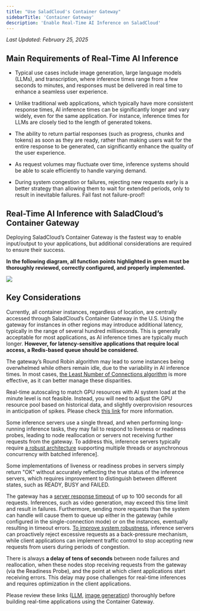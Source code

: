 ```yaml
---
title: "Use SaladCloud's Container Gateway"
sidebarTitle: 'Container Gateway'
description: 'Enable Real-Time AI Inference on SaladCloud'
---
```


_Last Updated: February 25, 2025_

## Main Requirements of Real-Time AI Inference

- Typical use cases include image generation, large language models (LLMs), and transcription, where inference times
  range from a few seconds to minutes, and responses must be delivered in real time to enhance a seamless user
  experience.

- Unlike traditional web applications, which typically have more consistent response times, AI inference times can be
  significantly longer and vary widely, even for the same application. For instance, inference times for LLMs are
  closely tied to the length of generated tokens.

- The ability to return partial responses (such as progress, chunks and tokens) as soon as they are ready, rather than
  making users wait for the entire response to be generated, can significantly enhance the quality of the user
  experience.

- As request volumes may fluctuate over time, inference systems should be able to scale efficiently to handle varying
  demand.

- During system congestion or failures, rejecting new requests early is a better strategy than allowing them to wait for
  extended periods, only to result in inevitable failures. Fail fast not failure-proof!

## Real-Time AI Inference with SaladCloud’s Container Gateway

Deploying SaladCloud’s Container Gateway is the fastest way to enable input/output to your applications, but additional
considerations are required to ensure their success.

**In the following diagram, all function points highlighted in green must be thoroughly reviewed, correctly configured,
and properly implemented.**

<img src="/container-engine/images/1ucg.png" />

## Key Considerations

Currently, all container instances, regardless of location, are centrally accessed through SaladCloud’s Container
Gateway in the U.S. Using the gateway for instances in other regions may introduce additional latency, typically in the
range of several hundred milliseconds. This is generally acceptable for most applications, as AI inference times are
typically much longer. **However, for latency-sensitive applications that require local access, a Redis-based queue
should be considered.**

The gateway’s Round Robin algorithm may lead to some instances being overwhelmed while others remain idle, due to the
variability in AI inference times. In most cases,
[the Least Number of Connections algorithm](/container-engine/explanation/gateway/load-balancer-options#algorithms) is
more effective, as it can better manage these disparities.

Real-time autoscaling to match GPU resources with AI system load at the minute level is not feasible. Instead, you will
need to adjust the GPU resource pool based on historical data, and slightly overprovision resources in anticipation of
spikes. Please check
[this link](/container-engine/tutorials/performance/high-performance-apps#implement-auto-scaling-at-the-quarter-hour-granularity)
for more information.

Some inference servers use a single thread, and when performing long-running inference tasks, they may fail to respond
to liveness or readiness probes, leading to node reallocation or servers not receiving further requests from the
gateway. To address this, inference servers typically require
[a robust architecture](/container-engine/tutorials/performance/high-performance-apps#select-a-robust-inference-server)
supporting multiple threads or asynchronous concurrency with batched inference].

Some implementations of liveness or readiness probes in servers simply return "OK" without accurately reflecting the
true status of the inference servers, which requires improvement to distinguish between different states, such as READY,
BUSY and FAILED.

The gateway has a
[server response timeout](/container-engine/explanation/gateway/load-balancer-options#server-response-timeout) of up to
100 seconds for all requests. Inferences, such as video generation, may exceed this time limit and result in failures.
Furthermore, sending more requests than the system can handle will cause them to queue up either in the gateway (while
configured in the single-connection mode) or on the instances, eventually resulting in timeout errors.
[To improve system robustness](/container-engine/tutorials/performance/high-performance-apps#adopt-adaptive-architectures),
inference servers can proactively reject excessive requests as a back-pressure mechanism, while client applications can
implement traffic control to stop accepting new requests from users during periods of congestion.

There is always **a delay of tens of seconds** between node failures and reallocation, when these nodes stop receiving
requests from the gateway (via the Readiness Probe), and the point at which client applications start receiving errors.
This delay may pose challenges for real-time inferences and requires optimization in the client applications.

Please review these links
([LLM](/container-engine/explanation/ai-machine-learning/llm-overview#recommendation-for-production),
[image generation](/container-engine/explanation/ai-machine-learning/image-generation-overview#container-gateway-or-job-queue))
thoroughly before building real-time applications using the Container Gateway.
